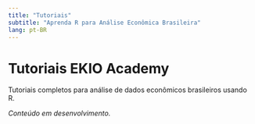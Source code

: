 ```yaml
---
title: "Tutoriais"
subtitle: "Aprenda R para Análise Econômica Brasileira"
lang: pt-BR
---
```


# Tutoriais EKIO Academy

Tutoriais completos para análise de dados econômicos brasileiros usando R.

*Conteúdo em desenvolvimento.*